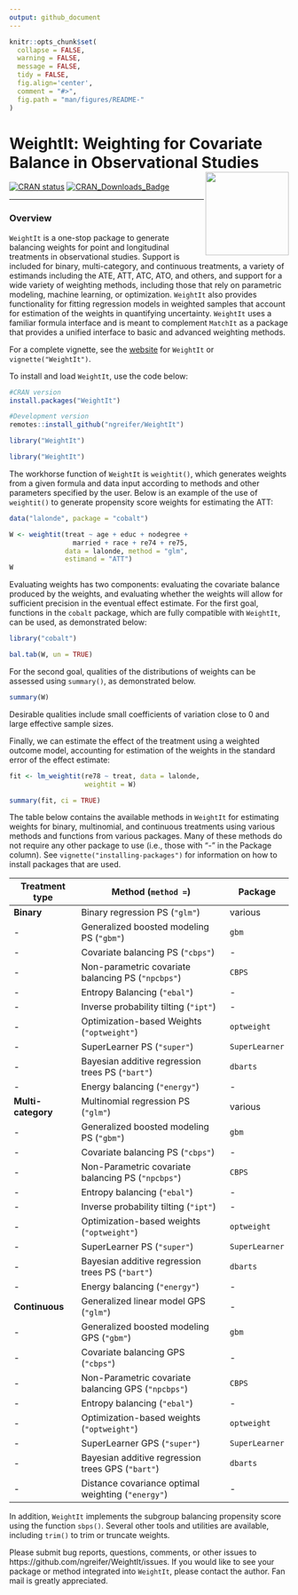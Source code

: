 ```yaml
---
output: github_document
---
```


<!-- README.md is generated from README.Rmd. Please edit that file -->

```r
knitr::opts_chunk$set(
  collapse = FALSE,
  warning = FALSE,
  message = FALSE,
  tidy = FALSE,
  fig.align='center',
  comment = "#>",
  fig.path = "man/figures/README-"
)
```
# WeightIt: Weighting for Covariate Balance in Observational Studies <img src="man/figures/logo.png" align="right" width="150"/>

<!-- badges: start -->
[![CRAN status](https://www.r-pkg.org/badges/version/WeightIt?color=00622B)](https://CRAN.R-project.org/package=WeightIt)
[![CRAN_Downloads_Badge](https://cranlogs.r-pkg.org/badges/WeightIt?color=00622B)](https://cran.r-project.org/package=WeightIt)
<!-- badges: end -->

------
### Overview

`WeightIt` is a one-stop package to generate balancing weights for point and longitudinal treatments in observational studies. Support is included for binary, multi-category, and continuous treatments, a variety of estimands including the ATE, ATT, ATC, ATO, and others, and support for a wide variety of weighting methods, including those that rely on parametric modeling, machine learning, or optimization. `WeightIt` also provides functionality for fitting regression models in weighted samples that account for estimation of the weights in quantifying uncertainty. `WeightIt` uses a familiar formula interface and is meant to complement `MatchIt` as a package that provides a unified interface to basic and advanced weighting methods.

For a complete vignette, see the [website](https://ngreifer.github.io/WeightIt/articles/WeightIt.html) for `WeightIt` or `vignette("WeightIt")`.

To install and load `WeightIt`, use the code below:

```r
#CRAN version
install.packages("WeightIt")

#Development version
remotes::install_github("ngreifer/WeightIt")

library("WeightIt")
```
```r
library("WeightIt")
```

The workhorse function of `WeightIt` is `weightit()`, which generates weights from a given formula and data input according to methods and other parameters specified by the user. Below is an example of the use of `weightit()` to generate propensity score weights for estimating the ATT:

```r
data("lalonde", package = "cobalt")

W <- weightit(treat ~ age + educ + nodegree + 
                married + race + re74 + re75, 
              data = lalonde, method = "glm", 
              estimand = "ATT")
W
```

Evaluating weights has two components: evaluating the covariate balance produced by the weights, and evaluating whether the weights will allow for sufficient precision in the eventual effect estimate. For the first goal, functions in the `cobalt` package, which are fully compatible with `WeightIt`, can be used, as demonstrated below:

```r
library("cobalt")

bal.tab(W, un = TRUE)
```

For the second goal, qualities of the distributions of weights can be assessed using `summary()`, as demonstrated below.

```r
summary(W)
```

Desirable qualities include small coefficients of variation close to 0 and large effective sample sizes.

Finally, we can estimate the effect of the treatment using a weighted outcome model, accounting for estimation of the weights in the standard error of the effect estimate:

```r
fit <- lm_weightit(re78 ~ treat, data = lalonde,
                   weightit = W)

summary(fit, ci = TRUE)
```

The table below contains the available methods in `WeightIt` for estimating weights for binary, multinomial, and continuous treatments using various methods and functions from various packages. Many of these methods do not require any other package to use (i.e., those with "-" in the Package column). See `vignette("installing-packages")` for information on how to install packages that are used.
 
 Treatment type | Method (`method = `) | Package
 -------------- | -------------------- | --------
 **Binary** | Binary regression PS (`"glm"`) | various 
 - | Generalized boosted modeling PS (`"gbm"`) | `gbm`
 - | Covariate balancing PS (`"cbps"`) | -
 - | Non-parametric covariate balancing PS (`"npcbps"`) | `CBPS`
 - | Entropy Balancing (`"ebal"`) | -
 - | Inverse probability tilting (`"ipt"`) | -
 - | Optimization-based Weights (`"optweight"`) | `optweight`
 - | SuperLearner PS (`"super"`) | `SuperLearner`
 - | Bayesian additive regression trees PS (`"bart"`) | `dbarts`
 - | Energy balancing (`"energy"`) | -
 **Multi-category** | Multinomial regression PS (`"glm"`) | various
 - | Generalized boosted modeling PS (`"gbm"`) | `gbm`
 - | Covariate balancing PS (`"cbps"`) | -
 - | Non-Parametric covariate balancing PS (`"npcbps"`) | `CBPS`
 - | Entropy balancing (`"ebal"`) | -
 - | Inverse probability tilting (`"ipt"`) | -
 - | Optimization-based weights (`"optweight"`) | `optweight`
 - | SuperLearner PS (`"super"`) | `SuperLearner`
 - | Bayesian additive regression trees PS (`"bart"`) | `dbarts`
 - | Energy balancing (`"energy"`) | -
 **Continuous** | Generalized linear model GPS (`"glm"`) | -
 - | Generalized boosted modeling GPS (`"gbm"`) | `gbm`
 - | Covariate balancing GPS (`"cbps"`) | -
 - | Non-Parametric covariate balancing GPS (`"npcbps"`) | `CBPS`
 - | Entropy balancing (`"ebal"`) | -
 - | Optimization-based weights (`"optweight"`) | `optweight`
 - | SuperLearner GPS (`"super"`) | `SuperLearner`
 - | Bayesian additive regression trees GPS (`"bart"`) | `dbarts`
 - | Distance covariance optimal weighting (`"energy"`) | -
 
In addition, `WeightIt` implements the subgroup balancing propensity score using the function `sbps()`. Several other tools and utilities are available, including `trim()` to trim or truncate weights.

Please submit bug reports, questions, comments, or other issues to https://github.com/ngreifer/WeightIt/issues. If you would like to see your package or method integrated into `WeightIt`, please contact the author. Fan mail is greatly appreciated.